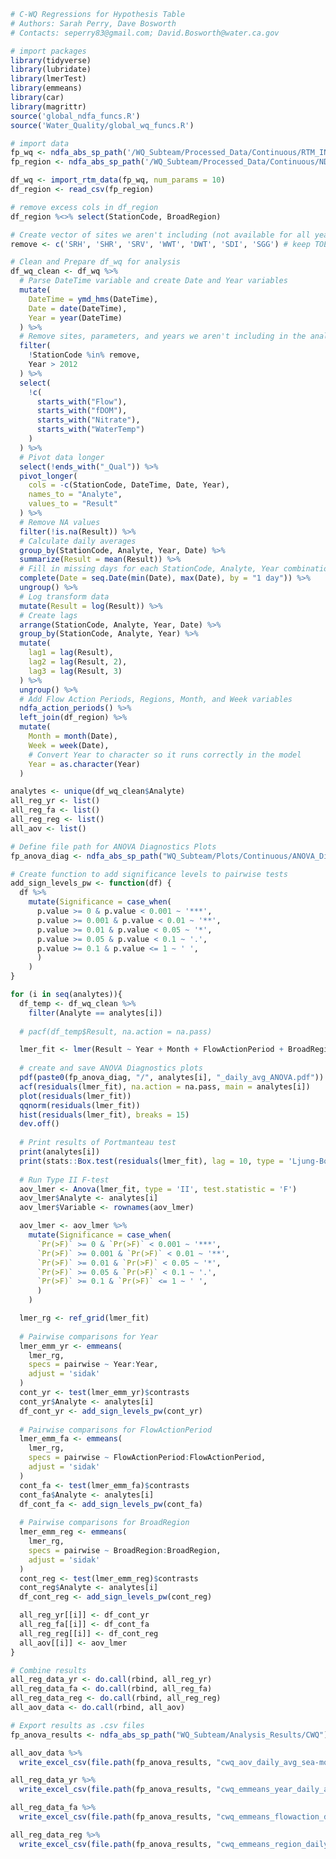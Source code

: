 ```r
# C-WQ Regressions for Hypothesis Table
# Authors: Sarah Perry, Dave Bosworth
# Contacts: seperry83@gmail.com; David.Bosworth@water.ca.gov
```

```r
# import packages
library(tidyverse)
library(lubridate)
library(lmerTest)
library(emmeans)
library(car)
library(magrittr)
source('global_ndfa_funcs.R')
source('Water_Quality/global_wq_funcs.R')

# import data
fp_wq <- ndfa_abs_sp_path('/WQ_Subteam/Processed_Data/Continuous/RTM_INPUT_all_2021-04-20.csv')
fp_region <- ndfa_abs_sp_path('/WQ_Subteam/Processed_Data/Continuous/NDFA_Cont_WQ_Stations.csv')

df_wq <- import_rtm_data(fp_wq, num_params = 10)
df_region <- read_csv(fp_region)

# remove excess cols in df_region
df_region %<>% select(StationCode, BroadRegion)

# Create vector of sites we aren't including (not available for all years)
remove <- c('SRH', 'SHR', 'SRV', 'WWT', 'DWT', 'SDI', 'SGG') # keep TOE, LIBCUT for now

# Clean and Prepare df_wq for analysis
df_wq_clean <- df_wq %>% 
  # Parse DateTime variable and create Date and Year variables
  mutate(
    DateTime = ymd_hms(DateTime),
    Date = date(DateTime),
    Year = year(DateTime)
  ) %>% 
  # Remove sites, parameters, and years we aren't including in the analysis
  filter(
    !StationCode %in% remove,
    Year > 2012
  ) %>% 
  select(
    !c(
      starts_with("Flow"), 
      starts_with("fDOM"), 
      starts_with("Nitrate"), 
      starts_with("WaterTemp")
    )
  ) %>% 
  # Pivot data longer
  select(!ends_with("_Qual")) %>% 
  pivot_longer(
    cols = -c(StationCode, DateTime, Date, Year),
    names_to = "Analyte",
    values_to = "Result"
  ) %>% 
  # Remove NA values
  filter(!is.na(Result)) %>% 
  # Calculate daily averages
  group_by(StationCode, Analyte, Year, Date) %>% 
  summarize(Result = mean(Result)) %>% 
  # Fill in missing days for each StationCode, Analyte, Year combination
  complete(Date = seq.Date(min(Date), max(Date), by = "1 day")) %>% 
  ungroup() %>% 
  # Log transform data
  mutate(Result = log(Result)) %>% 
  # Create lags
  arrange(StationCode, Analyte, Year, Date) %>% 
  group_by(StationCode, Analyte, Year) %>% 
  mutate(
    lag1 = lag(Result),
    lag2 = lag(Result, 2),
    lag3 = lag(Result, 3)
  ) %>% 
  ungroup() %>% 
  # Add Flow Action Periods, Regions, Month, and Week variables
  ndfa_action_periods() %>% 
  left_join(df_region) %>% 
  mutate(
    Month = month(Date),
    Week = week(Date),
    # Convert Year to character so it runs correctly in the model
    Year = as.character(Year)
  )
```

```r
analytes <- unique(df_wq_clean$Analyte)
all_reg_yr <- list()
all_reg_fa <- list()
all_reg_reg <- list()
all_aov <- list()

# Define file path for ANOVA Diagnostics Plots
fp_anova_diag <- ndfa_abs_sp_path("WQ_Subteam/Plots/Continuous/ANOVA_Diagnostics")

# Create function to add significance levels to pairwise tests
add_sign_levels_pw <- function(df) {
  df %>% 
    mutate(Significance = case_when(
      p.value >= 0 & p.value < 0.001 ~ '***',
      p.value >= 0.001 & p.value < 0.01 ~ '**',
      p.value >= 0.01 & p.value < 0.05 ~ '*',
      p.value >= 0.05 & p.value < 0.1 ~ '.',
      p.value >= 0.1 & p.value <= 1 ~ ' ',
      )
    )
}

for (i in seq(analytes)){
  df_temp <- df_wq_clean %>%
    filter(Analyte == analytes[i])
  
  # pacf(df_temp$Result, na.action = na.pass)

  lmer_fit <- lmer(Result ~ Year + Month + FlowActionPeriod + BroadRegion + lag1 + lag2 + (1|StationCode), data = df_temp)
  
  # create and save ANOVA Diagnostics plots
  pdf(paste0(fp_anova_diag, "/", analytes[i], "_daily_avg_ANOVA.pdf"))
  acf(residuals(lmer_fit), na.action = na.pass, main = analytes[i])
  plot(residuals(lmer_fit))
  qqnorm(residuals(lmer_fit))
  hist(residuals(lmer_fit), breaks = 15)
  dev.off()
  
  # Print results of Portmanteau test
  print(analytes[i])
  print(stats::Box.test(residuals(lmer_fit), lag = 10, type = 'Ljung-Box'))
  
  # Run Type II F-test
  aov_lmer <- Anova(lmer_fit, type = 'II', test.statistic = 'F')
  aov_lmer$Analyte <- analytes[i]
  aov_lmer$Variable <- rownames(aov_lmer)

  aov_lmer <- aov_lmer %>%
    mutate(Significance = case_when(
      `Pr(>F)` >= 0 & `Pr(>F)` < 0.001 ~ '***',
      `Pr(>F)` >= 0.001 & `Pr(>F)` < 0.01 ~ '**',
      `Pr(>F)` >= 0.01 & `Pr(>F)` < 0.05 ~ '*',
      `Pr(>F)` >= 0.05 & `Pr(>F)` < 0.1 ~ '.',
      `Pr(>F)` >= 0.1 & `Pr(>F)` <= 1 ~ ' ',
      )
    )

  lmer_rg <- ref_grid(lmer_fit)
  
  # Pairwise comparisons for Year
  lmer_emm_yr <- emmeans(
    lmer_rg, 
    specs = pairwise ~ Year:Year, 
    adjust = 'sidak'
  ) 
  cont_yr <- test(lmer_emm_yr)$contrasts
  cont_yr$Analyte <- analytes[i]
  df_cont_yr <- add_sign_levels_pw(cont_yr)
  
  # Pairwise comparisons for FlowActionPeriod
  lmer_emm_fa <- emmeans(
    lmer_rg, 
    specs = pairwise ~ FlowActionPeriod:FlowActionPeriod, 
    adjust = 'sidak'
  ) 
  cont_fa <- test(lmer_emm_fa)$contrasts
  cont_fa$Analyte <- analytes[i]
  df_cont_fa <- add_sign_levels_pw(cont_fa)
  
  # Pairwise comparisons for BroadRegion
  lmer_emm_reg <- emmeans(
    lmer_rg, 
    specs = pairwise ~ BroadRegion:BroadRegion, 
    adjust = 'sidak'
  ) 
  cont_reg <- test(lmer_emm_reg)$contrasts
  cont_reg$Analyte <- analytes[i]
  df_cont_reg <- add_sign_levels_pw(cont_reg)

  all_reg_yr[[i]] <- df_cont_yr
  all_reg_fa[[i]] <- df_cont_fa
  all_reg_reg[[i]] <- df_cont_reg
  all_aov[[i]] <- aov_lmer
}

# Combine results
all_reg_data_yr <- do.call(rbind, all_reg_yr)
all_reg_data_fa <- do.call(rbind, all_reg_fa)
all_reg_data_reg <- do.call(rbind, all_reg_reg)
all_aov_data <- do.call(rbind, all_aov)

# Export results as .csv files
fp_anova_results <- ndfa_abs_sp_path("WQ_Subteam/Analysis_Results/CWQ")

all_aov_data %>% 
  write_excel_csv(file.path(fp_anova_results, "cwq_aov_daily_avg_sea-month.csv"))

all_reg_data_yr %>% 
  write_excel_csv(file.path(fp_anova_results, "cwq_emmeans_year_daily_avg_sea-month.csv"))

all_reg_data_fa %>% 
  write_excel_csv(file.path(fp_anova_results, "cwq_emmeans_flowaction_daily_avg_sea-month.csv"))

all_reg_data_reg %>% 
  write_excel_csv(file.path(fp_anova_results, "cwq_emmeans_region_daily_avg_sea-month.csv"))
```

